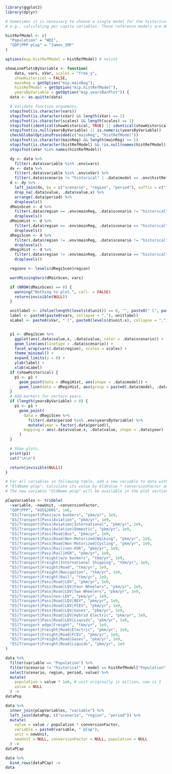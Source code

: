```r

library(ggplot2)
library(dplyr)

```

```r

# Sometimes it is necessary to choose a single model for the historical data,
# e.g., calculating per capita variables. These reference models are defined here.

histRefModel <- c(
  "Population" = "WDI",
  "GDP|PPP pCap" = "James_IMF"
)

options(mip.histRefModel = histRefModel) # nolint

```


```r

showLinePlotsByVariable <- function(
    data, vars, xVar, scales = "free_y",
    showHistorical = FALSE,
    mainReg = getOption("mip.mainReg"),
    histRefModel = getOption("mip.histRefModel"),
    yearsByVariable = getOption("mip.yearsBarPlot")) {
  data <- as.quitte(data)

  # Validate function arguments.
  stopifnot(is.character(vars))
  stopifnot(is.character(xVar) && length(xVar) == 1)
  stopifnot(is.character(scales) && length(scales) == 1)
  stopifnot(identical(showHistorical, TRUE) || identical(showHistorical, FALSE))
  stopifnot(is.null(yearsByVariable) || is.numeric(yearsByVariable))
  checkGlobalOptionsProvided(c("mainReg", "histRefModel"))
  stopifnot(is.character(mainReg) && length(mainReg) == 1)
  stopifnot(is.character(histRefModel) && !is.null(names(histRefModel)))
  stopifnot(xVar %in% names(histRefModel))

  dy <- data %>%
    filter(.data$variable %in% .env$vars)
  dx <- data %>%
    filter(.data$variable %in% .env$xVar) %>%
    filter(.data$scenario != "historical" | .data$model == .env$histRefModel[.env$xVar])
  d <- dy %>%
    left_join(dx, by = c("scenario", "region", "period"), suffix = c("", ".x")) %>%
    drop_na(.data$value, .data$value.x) %>%
    arrange(.data$period) %>%
    droplevels()
  dMainScen <- d %>%
    filter(.data$region == .env$mainReg, .data$scenario != "historical") %>%
    droplevels()
  dMainHist <- d %>%
    filter(.data$region == .env$mainReg, .data$scenario == "historical") %>%
    droplevels()
  dRegiScen <- d %>%
    filter(.data$region != .env$mainReg, .data$scenario != "historical") %>%
    droplevels()
  dRegiHist <- d %>%
    filter(.data$region != .env$mainReg, .data$scenario == "historical") %>%
    droplevels()

  regions <- levels(dRegiScen$region)

  warnMissingVars(dMainScen, vars)

  if (NROW(dMainScen) == 0) {
    warning("Nothing to plot.", call. = FALSE)
    return(invisible(NULL))
  }

  unitlabel <- ifelse(length(levels(d$unit)) == 0, "", paste0(" [", paste0(levels(d$unit), collapse = ","), "]"))
  label <- paste0(paste0(vars, collapse = ","), unitlabel)
  xLabel <- paste0(xVar, " [", paste0(levels(d$unit.x), collapse = ","), "]")


  p1 <- dRegiScen %>%
    ggplot(aes(.data$value.x, .data$value, color = .data$scenario)) +
    geom_line(aes(linetype = .data$scenario)) +
    facet_wrap(vars(.data$region), scales = scales) +
    theme_minimal() +
    expand_limits(y = 0) +
    ylab(label) +
    xlab(xLabel)
  if (showHistorical) {
    p1 <- p1 +
      geom_point(data = dRegiHist, aes(shape = .data$model)) +
      geom_line(data = dRegiHist, aes(group = paste0(.data$model, .data$region)), alpha = 0.5)
  }
  # Add markers for certain years.
  if (length(yearsByVariable) > 0) {
    p1 <- p1 +
      geom_point(
        data = dRegiScen %>%
          filter(.data$period %in% .env$yearsByVariable) %>%
          mutate(year = factor(.data$period)),
        mapping = aes(.data$value.x, .data$value, shape = .data$year)
      )
  }

  # Show plots.
  print(p1)
  cat("\n\n")

  return(invisible(NULL))
}

```

```r
# For all variables in following table, add a new variable to data with the name
# "OldName pCap". Calculate its value by OldValue * conversionFactor and set its unit to newUnit.
# The new variable "OldName pCap" will be available in the plot sections.

pCapVariables <- tribble(
  ~variable, ~newUnit, ~conversionFactor,
  "GDP|PPP", "kUS$2005", 1e6,
  "ES|Transport|Pass|w/o bunkers", "pkm/yr", 1e9,
  "ES|Transport|Pass|Aviation", "pkm/yr", 1e9,
  "ES|Transport|Pass|Aviation|International", "pkm/yr", 1e9,
  "ES|Transport|Pass|Aviation|Domestic", "pkm/yr", 1e9,
  "ES|Transport|Pass|Road|Bus", "pkm/yr", 1e9,
  "ES|Transport|Pass|Road|Non-Motorized|Walking", "pkm/yr", 1e9,
  "ES|Transport|Pass|Road|Non-Motorized|Cycling", "pkm/yr", 1e9,
  "ES|Transport|Pass|Rail|non-HSR", "pkm/yr", 1e9,
  "ES|Transport|Pass|Rail|HSR", "pkm/yr", 1e9,
  "ES|Transport|Freight|w/o bunkers", "tkm/yr", 1e9,
  "ES|Transport|Freight|International Shipping", "tkm/yr", 1e9,
  "ES|Transport|Freight|Road", "tkm/yr", 1e9,
  "ES|Transport|Freight|Navigation", "tkm/yr", 1e9,
  "ES|Transport|Freight|Rail", "tkm/yr", 1e9,
  "ES|Transport|Pass|Road|LDV", "pkm/yr", 1e9,
  "ES|Transport|Pass|Road|LDV|Four Wheelers", "pkm/yr", 1e9,
  "ES|Transport|Pass|Road|LDV|Two Wheelers", "pkm/yr", 1e9,
  "ES|Transport|Pass|non-LDV", "pkm/yr", 1e9,
  "ES|Transport|Pass|Road|LDV|BEV", "pkm/yr", 1e9,
  "ES|Transport|Pass|Road|LDV|FCEV", "pkm/yr", 1e9,
  "ES|Transport|Pass|Road|LDV|Gases", "pkm/yr", 1e9,
  "ES|Transport|Pass|Road|LDV|Hybrid Electric", "pkm/yr", 1e9,
  "ES|Transport|Pass|Road|LDV|Liquids", "pkm/yr", 1e9,
  "ES|Transport edge|Freight", "tkm/yr", 1e9,
  "ES|Transport|Freight|Road|Electric", "pkm/yr", 1e9,
  "ES|Transport|Freight|Road|FCEV", "pkm/yr", 1e9,
  "ES|Transport|Freight|Road|Gases", "pkm/yr", 1e9,
  "ES|Transport|Freight|Road|Liquids", "pkm/yr", 1e9
)

data %>%
  filter(variable == "Population") %>%
  filter(scenario != "historical" | model == histRefModel["Population"]) %>%
  select(scenario, region, period, value) %>%
  mutate(
    population = value * 1e6, # unit originally is million, now is 1
    value = NULL
  ) ->
dataPop

data %>%
  inner_join(pCapVariables, "variable") %>%
  left_join(dataPop, c("scenario", "region", "period")) %>%
  mutate(
    value = value / population * conversionFactor,
    variable = paste0(variable, " pCap"),
    unit = newUnit,
    newUnit = NULL, conversionFactor = NULL, population = NULL
  ) ->
dataPCap

data %>%
  bind_rows(dataPCap) ->
data
```


